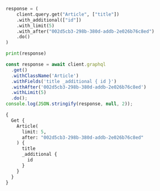 
<Tabs groupId="languages">
  <TabItem value="py4" label="Python Client v4">
    <FilteredTextBlock
      text={PyCode}
      startMarker="# START LimitWithAfter"
      endMarker="# END LimitWithAfter"
      language="py"
    />
  </TabItem>

<TabItem value="py3" label="Python Client v3">

```py
response = (
    client.query.get("Article", ["title"])
    .with_additional(["id"])
    .with_limit(5)
    .with_after("002d5cb3-298b-380d-addb-2e026b76c8ed")
    .do()
)

print(response)
```

</TabItem>
<TabItem value="js" label="JS/TS Client v2">

```js
const response = await client.graphql
  .get()
  .withClassName('Article')
  .withFields('title _additional { id }')
  .withAfter('002d5cb3-298b-380d-addb-2e026b76c8ed')
  .withLimit(5)
  .do();
console.log(JSON.stringify(response, null, 2));
```

</TabItem>
<TabItem value="graphql" label="GraphQL">

```graphql
{
  Get {
    Article(
      limit: 5,
      after: "002d5cb3-298b-380d-addb-2e026b76c8ed"
    ) {
      title
      _additional {
        id
      }
    }
  }
}
```

</TabItem>
</Tabs>

